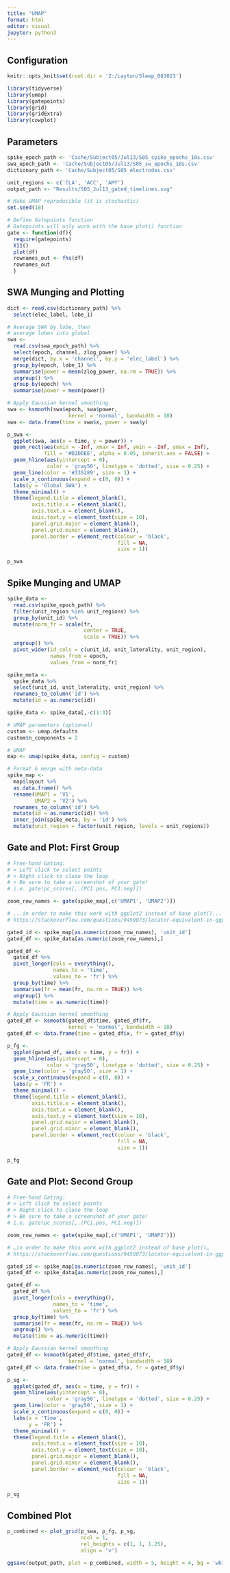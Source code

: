 ---
title: "UMAP"
format: html
editor: visual
jupyter: python3
---

## Configuration

```{r, setup, include = FALSE}
knitr::opts_knit$set(root.dir = 'Z:/Layton/Sleep_083023')
```

```{r}
library(tidyverse)
library(umap)
library(gatepoints)
library(grid) 
library(gridExtra)
library(cowplot)
```

## Parameters

```{r}
spike_epoch_path <- 'Cache/Subject05/Jul13/S05_spike_epochs_10s.csv'
swa_epoch_path <- 'Cache/Subject05/Jul13/S05_sw_epochs_10s.csv'
dictionary_path <- 'Cache/Subject05/S05_electrodes.csv'

unit_regions <- c('CLA', 'ACC', 'AMY')
output_path <- "Results/S05_Jul13_gated_timelines.svg"
```

```{r}
# Make UMAP reproducible (it is stochastic)
set.seed(18)

# Define Gatepoints function
# Gatepoints will only work with the base plot() function
gate <- function(df){
  require(gatepoints)
  X11()
  plot(df)
  rownames_out <- fhs(df)
  rownames_out
  }
```

## SWA Munging and Plotting

```{r}
dict <- read.csv(dictionary_path) %>%
  select(elec_label, lobe_1)

# Average SWA by lobe, then
# average lobes into global
swa <- 
  read.csv(swa_epoch_path) %>%
  select(epoch, channel, zlog_power) %>%
  merge(dict, by.x = 'channel', by.y = 'elec_label') %>%
  group_by(epoch, lobe_1) %>%
  summarise(power = mean(zlog_power, na.rm = TRUE)) %>%
  ungroup() %>% 
  group_by(epoch) %>%
  summarise(power = mean(power))

# Apply Gaussian kernel smoothing
swa <- ksmooth(swa$epoch, swa$power, 
                    kernel = 'normal', bandwidth = 10)
swa <- data.frame(time = swa$x, power = swa$y)
```

```{r}
p_swa <- 
  ggplot(swa, aes(x = time, y = power)) +
  geom_rect(aes(xmin = -Inf, xmax = Inf, ymin = -Inf, ymax = Inf),
            fill = '#D2DDEE', alpha = 0.05, inherit.aes = FALSE) +
  geom_hline(aes(yintercept = 0), 
             color = 'gray50', linetype = 'dotted', size = 0.25) + 
  geom_line(color = '#335289', size = 1) + 
  scale_x_continuous(expand = c(0, 0)) + 
  labs(y = 'Global SWA') +
  theme_minimal() + 
  theme(legend.title = element_blank(),
        axis.title.x = element_blank(),
        axis.text.x = element_blank(),
        axis.text.y = element_text(size = 10),
        panel.grid.major = element_blank(),
        panel.grid.minor = element_blank(),
        panel.border = element_rect(colour = 'black', 
                                    fill = NA, 
                                    size = 1))

p_swa
```

## Spike Munging and UMAP

```{r}
spike_data <- 
  read.csv(spike_epoch_path) %>%
  filter(unit_region %in% unit_regions) %>%
  group_by(unit_id) %>%
  mutate(norm_fr = scale(fr, 
                         center = TRUE, 
                         scale = TRUE)) %>%
  ungroup() %>%
  pivot_wider(id_cols = c(unit_id, unit_laterality, unit_region),
              names_from = epoch,
              values_from = norm_fr)

spike_meta <- 
  spike_data %>%
  select(unit_id, unit_laterality, unit_region) %>%
  rownames_to_column('id') %>%
  mutate(id = as.numeric(id))

spike_data <- spike_data[,-c(1:3)]
```

```{r}
# UMAP parameters (optional)
custom <- umap.defaults
custom$n_components = 2

# UMAP
map <- umap(spike_data, config = custom)

# Format & merge with meta-data
spike_map <- 
  map$layout %>%
  as.data.frame() %>%
  rename(UMAP1 = 'V1',
         UMAP2 = 'V2') %>%
  rownames_to_column('id') %>%
  mutate(id = as.numeric(id)) %>%
  inner_join(spike_meta, by = 'id') %>%
  mutate(unit_region = factor(unit_region, levels = unit_regions))
```

## Gate and Plot: First Group

```{r}
# Free-hand Gating:
# > Left click to select points
# > Right click to close the loop 
# > Be sure to take a screenshot of your gate!
# i.e. gate(pc_scores[,.(PC1.pos, PC1.neg)])

zoom_row_names <- gate(spike_map[,c('UMAP1', 'UMAP2')])

# ...in order to make this work with ggplot2 instead of base plot()...
# https://stackoverflow.com/questions/9450873/locator-equivalent-in-ggplot2-for-maps
```

```{r}
gated_id <- spike_map[as.numeric(zoom_row_names), 'unit_id']
gated_df <- spike_data[as.numeric(zoom_row_names),]

gated_df <- 
  gated_df %>%
  pivot_longer(cols = everything(), 
               names_to = 'time', 
               values_to = 'fr') %>%
  group_by(time) %>%
  summarise(fr = mean(fr, na.rm = TRUE)) %>%
  ungroup() %>%
  mutate(time = as.numeric(time))

# Apply Gaussian kernel smoothing
gated_df <- ksmooth(gated_df$time, gated_df$fr, 
                    kernel = 'normal', bandwidth = 10)
gated_df <- data.frame(time = gated_df$x, fr = gated_df$y)
```

```{r}
p_fg <- 
  ggplot(gated_df, aes(x = time, y = fr)) +
  geom_hline(aes(yintercept = 0), 
             color = 'gray50', linetype = 'dotted', size = 0.25) + 
  geom_line(color = 'gray50', size = 1) + 
  scale_x_continuous(expand = c(0, 0)) + 
  labs(y = 'FR') +
  theme_minimal() + 
  theme(legend.title = element_blank(),
        axis.title.x = element_blank(),
        axis.text.x = element_blank(),
        axis.text.y = element_text(size = 10),
        panel.grid.major = element_blank(),
        panel.grid.minor = element_blank(),
        panel.border = element_rect(colour = 'black', 
                                    fill = NA, 
                                    size = 1))

p_fg
```

## Gate and Plot: Second Group

```{r}
# Free-hand Gating:
# > Left click to select points
# > Right click to close the loop 
# > Be sure to take a screenshot of your gate!
# i.e. gate(pc_scores[,.(PC1.pos, PC1.neg)])

zoom_row_names <- gate(spike_map[,c('UMAP1', 'UMAP2')])

# …in order to make this work with ggplot2 instead of base plot()…
# https://stackoverflow.com/questions/9450873/locator-equivalent-in-ggplot2-for-maps
```

```{r}
gated_id <- spike_map[as.numeric(zoom_row_names), 'unit_id']
gated_df <- spike_data[as.numeric(zoom_row_names),]

gated_df <- 
  gated_df %>%
  pivot_longer(cols = everything(), 
               names_to = 'time', 
               values_to = 'fr') %>%
  group_by(time) %>%
  summarise(fr = mean(fr, na.rm = TRUE)) %>%
  ungroup() %>%
  mutate(time = as.numeric(time))

# Apply Gaussian kernel smoothing
gated_df <- ksmooth(gated_df$time, gated_df$fr, 
                    kernel = 'normal', bandwidth = 10)
gated_df <- data.frame(time = gated_df$x, fr = gated_df$y)
```

```{r}
p_sg <- 
  ggplot(gated_df, aes(x = time, y = fr)) +
  geom_hline(aes(yintercept = 0), 
             color = 'gray50', linetype = 'dotted', size = 0.25) + 
  geom_line(color = 'gray50', size = 1) + 
  scale_x_continuous(expand = c(0, 0)) + 
  labs(x = 'Time',
       y = 'FR') +
  theme_minimal() + 
  theme(legend.title = element_blank(),
        axis.text.x = element_text(size = 10),
        axis.text.y = element_text(size = 10),
        panel.grid.major = element_blank(),
        panel.grid.minor = element_blank(),
        panel.border = element_rect(colour = 'black', 
                                    fill = NA, 
                                    size = 1))

p_sg
```

## Combined Plot

```{r}
p_combined <- plot_grid(p_swa, p_fg, p_sg, 
                        ncol = 1, 
                        rel_heights = c(1, 1, 1.25), 
                        align = 'v')

ggsave(output_path, plot = p_combined, width = 5, height = 4, bg = 'white')
```
